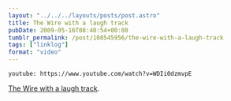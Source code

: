 ```yaml
---
layout: "../../../layouts/posts/post.astro"
title: The Wire with a laugh track
pubDate: 2009-05-16T08:40:54+00:00
tumblr_permalink: /post/108545956/the-wire-with-a-laugh-track
tags: ["linklog"]
format: "video"
---
```


`youtube: https://www.youtube.com/watch?v=WDIi0dzmvpE`

[The Wire with a laugh track][1].

[1]: https://www.youtube.com/watch?v=WDIi0dzmvpE
